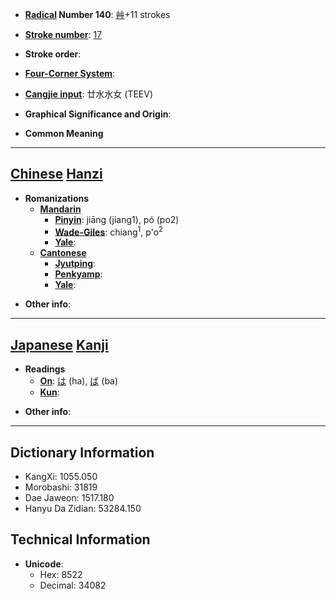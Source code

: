 * '''[[Wiktionary:Chinese radical index| Radical]] Number 140''': [[Wiktionary:Chinese radical index 艸|艸]]+11 strokes

* '''[[Wiktionary:Chinese total strokes index|Stroke number]]''': [[Wiktionary:Chinese total strokes index 17|17]]

* '''Stroke order''': 

* '''[[Wiktionary:Chinese four corner index|Four-Corner System]]''': 

* '''[[Wiktionary:Chinese Cangjie index|Cangjie input]]''': 廿水水女 (TEEV)

* '''Graphical Significance and Origin''': 

* '''Common Meaning'''

----

== [[Chinese]] [[Hanzi]] ==

* '''Romanizations'''
** '''[[Mandarin]]'''
*** '''[[Pinyin]]''': jiāng (jiang1), pó (po2)
*** '''[[Wade-Giles]]''': chiang<sup>1</sup>, p'o<sup>2</sup>
*** '''[[Yale]]''': 
** '''[[Cantonese]]'''
*** '''[[Jyutping]]''':
*** '''[[Penkyamp]]''': 
*** '''[[Yale]]''': 

* '''Other info''': 

----

== [[Japanese]] [[Kanji]] ==

* '''Readings'''
** '''[[On]]''': [[は]] (ha), [[ば]] (ba)
** '''[[Kun]]''': 

* '''Other info''':  

----

== Dictionary Information ==

* KangXi: 1055.050
* Morobashi: 31819
* Dae Jaweon: 1517.180
* Hanyu Da Zidian: 53284.150

== Technical Information ==

* '''Unicode''':
** Hex: 8522
** Decimal: 34082